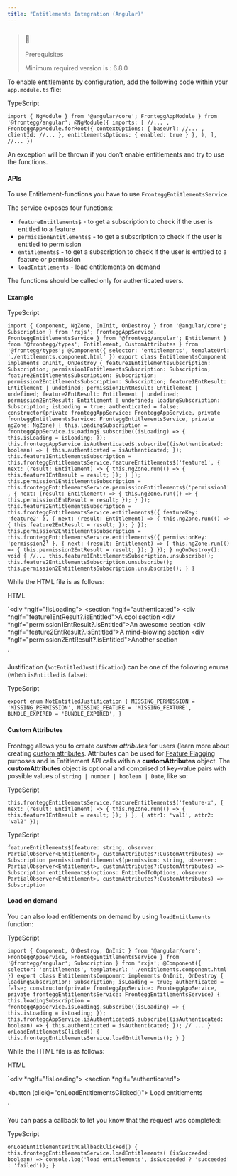 ```yaml
---
title: "Entitlements Integration (Angular)"
---
```


> ### 🚧
> 
> Prerequisites
> 
> Minimum required version is : 6.8.0

To enable entitlements by configuration, add the following code within your `app.module.ts` file: 

TypeScript

`import {
    NgModule
} from '@angular/core';
    FronteggAppModule
} from '@frontegg/angular';
@NgModule({
    imports: [
        //... ,
        FronteggAppModule.forRoot({
            contextOptions: {
                baseUrl: //... ,
                    clientId: //...
            },
            entitlementsOptions: {
                enabled: true
            }
        }, ),
    ],
    //...
})
`

An exception will be thrown if you don’t enable entitlements and try to use the functions.

#### APIs

To use Entitlement-functions you have to use `FronteggEntitlementsService`.

The service exposes four functions:

* `featureEntitlements$` \- to get a subscription to check if the user is entitled to a feature
* `permissionEntitlements$` \- to get a subscription to check if the user is entitled to permission
* `entitlements$` \- to get a subscription to check if the user is entitled to a feature or permission
* `loadEntitlements` \- load entitlements on demand

The functions should be called only for authenticated users. 

#### Example

TypeScript

`import {
    Component,
    NgZone,
    OnInit,
    OnDestroy
} from '@angular/core';
    Subscription
} from 'rxjs';
    FronteggAppService,
    FronteggEntitlementsService
} from '@frontegg/angular';
    Entitlement
} from '@frontegg/types';
    Entitlement,
    CustomAttributes
} from '@frontegg/types';
@Component({
    selector: 'entitlements',
    templateUrl: './entitlements.component.html'
})
export class EntitlementsComponent implements OnInit, OnDestroy {
    feature1EntitlementsSubscription: Subscription;
    permission1EntitlementsSubscription: Subscription;
    feature2EntitlementsSubscription: Subscription;
    permission2EntitlementsSubscription: Subscription;
    feature1EntResult: Entitlement | undefined;
    permission1EntResult: Entitlement | undefined;
    feature2EntResult: Entitlement | undefined;
    permission2EntResult: Entitlement | undefined;
    loadingSubscription: Subscription;
    isLoading = true;
    authenticated = false;
    constructor(private fronteggAppService: FronteggAppService, private fronteggEntitlementsService: FronteggEntitlementsService, private ngZone: NgZone) {
        this.loadingSubscription = fronteggAppService.isLoading$.subscribe((isLoading) => {
            this.isLoading = isLoading;
        });
        this.fronteggAppService.isAuthenticated$.subscribe((isAuthenticated: boolean) => {
            this.authenticated = isAuthenticated;
        });
        this.feature1EntitlementsSubscription = this.fronteggEntitlementsService.featureEntitlements$('feature1', {
            next: (result: Entitlement) => {
                this.ngZone.run(() => {
                    this.feature1EntResult = result;
                });
            }
        });
        this.permission1EntitlementsSubscription = this.fronteggEntitlementsService.permissionEntitlements$('permission1', {
            next: (result: Entitlement) => {
                this.ngZone.run(() => {
                    this.permission1EntResult = result;
                });
            }
        });
        this.feature2EntitlementsSubscription = this.fronteggEntitlementsService.entitlements$({
            featureKey: 'feature2'
        }, {
            next: (result: Entitlement) => {
                this.ngZone.run(() => {
                    this.feature2EntResult = result;
                });
            }
        });
        this.permission2EntitlementsSubscription = this.fronteggEntitlementsService.entitlements$({
            permissionKey: 'permission2'
        }, {
            next: (result: Entitlement) => {
                this.ngZone.run(() => {
                    this.permission2EntResult = result;
                });
            }
        });
    }
    ngOnDestroy(): void {
        //...
        this.feature1EntitlementsSubscription.unsubscribe();
        this.feature2EntitlementsSubscription.unsubscribe();
        this.permission2EntitlementsSubscription.unsubscribe();
    }
}
`

While the HTML file is as follows:

HTML

`<div *ngIf="!isLoading">
    <section *ngIf="authenticated">
        <div *ngIf="feature1EntResult?.isEntitled">A cool section</div>
        <div *ngIf="permission1EntResult?.isEntitled">An awesome section</div>
        <div *ngIf="feature2EntResult?.isEntitled">A mind-blowing section</div>
        <div *ngIf="permission2EntResult?.isEntitled">Another section</div>
    </section>
</div>

`

Justification (`NotEntitledJustification`) can be one of the following enums (when `isEntitled` is `false`):

TypeScript

`export enum NotEntitledJustification {
  MISSING_PERMISSION = 'MISSING_PERMISSION',
  MISSING_FEATURE = 'MISSING_FEATURE',
  BUNDLE_EXPIRED = 'BUNDLE_EXPIRED',
}
`

#### Custom Attributes

Frontegg allows you to create _custom attributes_ for users (learn more about creating [custom attributes](/docs/feature-flags#custom-attributes). Attributes can be used for [Feature Flagging](/docs/feature-flags) purposes and in Entitlement API calls within a **customAttributes** object. The **customAttributes** object is optional and comprised of key-value pairs with possible values of `string | number | boolean | Date`, like so:

TypeScript

`this.fronteggEntitlementsService.featureEntitlements$('feature-x', {
    next: (result: Entitlement) => {
        this.ngZone.run(() => {
            this.feature1EntResult = result;
        });
    }
}, {
    attr1: 'val1',
    attr2: 'val2'
});
`

TypeScript

`featureEntitlements$(feature: string, observer: PartialObserver<Entitlement>, customAttributes?:CustomAttributes) => Subscription
permissionEntitlements$(permission: string, observer: PartialObserver<Entitlement>, customAttributes?:CustomAttributes) => Subscription
entitlements$(options: EntitledToOptions, observer: PartialObserver<Entitlement>, customAttributes?:CustomAttributes) => Subscription
`

#### Load on demand

You can also load entitlements on demand by using `loadEntitlements` function:

TypeScript

`import {
    Component,
    OnDestroy,
    OnInit
} from '@angular/core';
    FronteggAppService,
    FronteggEntitlementsService
} from '@frontegg/angular';
    Subscription
} from 'rxjs';
@Component({
    selector: 'entitlements',
    templateUrl: './entitlements.component.html'
})
export class EntitlementsComponent implements OnInit, OnDestroy {
    loadingSubscription: Subscription;
    isLoading = true;
    authenticated = false;
    constructor(private fronteggAppService: FronteggAppService, private fronteggEntitlementsService: FronteggEntitlementsService) {
        this.loadingSubscription = fronteggAppService.isLoading$.subscribe((isLoading) => {
            this.isLoading = isLoading;
        });
        this.fronteggAppService.isAuthenticated$.subscribe((isAuthenticated: boolean) => {
            this.authenticated = isAuthenticated;
        });
        // ...
    }
    onLoadEntitlementsClicked() {
        this.fronteggEntitlementsService.loadEntitlements();
    }
}
`

While the HTML file is as follows:

HTML

`<div *ngIf="!isLoading">
    <section *ngIf="authenticated">
        <div class="entitlements-button-container">
            <button (click)="onLoadEntitlementsClicked()">
                Load entitlements
            </button>
        </div>
    </section>
</div>

`

You can pass a callback to let you know that the request was completed:

TypeScript

`onLoadEntitlementsWithCallbackClicked() {
    this.fronteggEntitlementsService.loadEntitlements(
        (isSucceeded: boolean) => console.log('load entitlements', isSucceeded ? 'succeeded' : 'failed'));
}
`